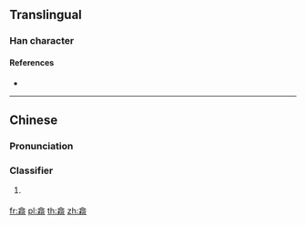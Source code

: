==Translingual==

===Han character===
{{Han char|rn=75|rad=木|as=11|sn=15|four=80921|canj=ORDMR|ids=⿱合柯}}

====References====
* {{Han ref|kx=0550.070|dkj=15437|hdz=21282.010|uh=6A16|ud=27158|bh=E5EF|bd=58863}}

----

==Chinese==
{{zh-forms}}

===Pronunciation===
{{zh-pron
|m=kē
|c=po1
|h=pfs=
|md=
|mn=
|w=
|mc=y
|oc=y
|cat=cls
}}

===Classifier===
{{zh-cls}}

# {{cx|Cantonese|lang=zh}} {{n-g|Classifier for plants or trees.}}
#: {{zh-usex|兩 樖 樹|two trees|C}}

[[fr:樖]]
[[pl:樖]]
[[th:樖]]
[[zh:樖]]